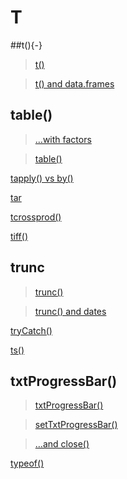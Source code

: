 # T {-}

##t(){-}

>[t()](https://linkedin-learning.pxf.io/rweekly_matrix)

>[t() and data.frames](https://linkedin-learning.pxf.io/rweekly_transpose)

## table(){-}

> [...with factors](https://linkedin-learning.pxf.io/rweekly_factor)

> [table()](https://linkedin-learning.pxf.io/rweekly_table)

[tapply() vs by()](https://linkedin-learning.pxf.io/rweekly_by)

[tar](https://linkedin-learning.pxf.io/rweekly_ziptar)

[tcrossprod()](https://linkedin-learning.pxf.io/rweeklyCrossprod)

[tiff()](linkedin-learning.pxf.io/rweekly_plottofile)

## trunc{-}

>[trunc()](https://linkedin-learning.pxf.io/rweekly_round)

>[trunc() and dates](https://linkedin-learning.pxf.io/rdatesCutSeq)

[tryCatch()](https://linkedin-learning.pxf.io/rweekly_trycatch)

[ts()](https://linkedin-learning.pxf.io/rdatesHowstored)

## txtProgressBar(){-}

>[txtProgressBar()](https://linkedin-learning.pxf.io/txtprogressbar)

>[setTxtProgressBar()](https://linkedin-learning.pxf.io/txtprogressbar)

>[...and close()](https://linkedin-learning.pxf.io/txtprogressbar)

[typeof()](https://linkedin-learning.pxf.io/braclets)
